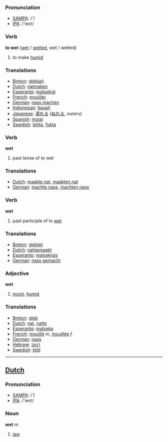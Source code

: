 === Pronunciation ===
*[[w:SAMPA|SAMPA]]: /'/
*[[w:IPA|IPA]]: /'wεt/

=== Verb ===

'''to wet''' ([[wet]] / [[wetted]], wet / wetted)

# to make [[humid]]

=== Translations ===
*[[Breton]]: [[glebiañ]]
*[[Dutch]]: [[natmaken]]
*[[Esperanto]]: [[malsekigi]]
*[[French]]: [[mouiller]]
*[[German]]: [[nass machen]]
*[[Indonesian]]: [[basah]]
*[[Japanese]]: [[濡れる]] ([[ぬれる]], nureru)
*[[Spanish]]: [[mojar]]
*[[Swedish]]: [[blöta]], [[fukta]]

=== Verb ===

'''wet'''

# past tense of to wet

=== Translations ===
*[[Dutch]]: [[maakte nat]], [[maakten nat]]
*[[German]]: [[machte nass]], [[machten nass]]


=== Verb ===

'''wet'''

# past participle of to [[wet]]

=== Translations ===
*[[Breton]]: [[glebiet]]
*[[Dutch]]: [[natgemaakt]]
*[[Esperanto]]: [[malsekigis]]
*[[German]]: [[nass gemacht]]


=== Adjective ===

'''wet'''

# [[moist]], [[humid]]

=== Translations ===
*[[Breton]]: [[gleb]]
*[[Dutch]]: [[nat]], [[natte]]
*[[Esperanto]]: [[malseka]]
*[[French]]: [[mouillé]] ''m'', [[mouillée]] ''f''
*[[German]]: [[nass]]
*[[Hebrew]]: [[רטוב]]
*[[Swedish]]: [[blöt]]
----

==[[Dutch]]==

=== Pronunciation ===
*[[w:SAMPA|SAMPA]]: /'/
*[[w:IPA|IPA]]: /'wεt/

=== Noun ===

'''wet''' ''m''

# [[law]]